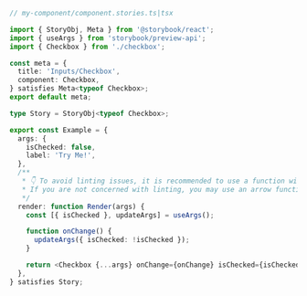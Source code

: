 ```ts
// my-component/component.stories.ts|tsx

import { StoryObj, Meta } from '@storybook/react';
import { useArgs } from 'storybook/preview-api';
import { Checkbox } from './checkbox';

const meta = {
  title: 'Inputs/Checkbox',
  component: Checkbox,
} satisfies Meta<typeof Checkbox>;
export default meta;

type Story = StoryObj<typeof Checkbox>;

export const Example = {
  args: {
    isChecked: false,
    label: 'Try Me!',
  },
  /**
   * 👇 To avoid linting issues, it is recommended to use a function with a capitalized name.
   * If you are not concerned with linting, you may use an arrow function.
   */
  render: function Render(args) {
    const [{ isChecked }, updateArgs] = useArgs();

    function onChange() {
      updateArgs({ isChecked: !isChecked });
    }

    return <Checkbox {...args} onChange={onChange} isChecked={isChecked} />;
  },
} satisfies Story;
```
